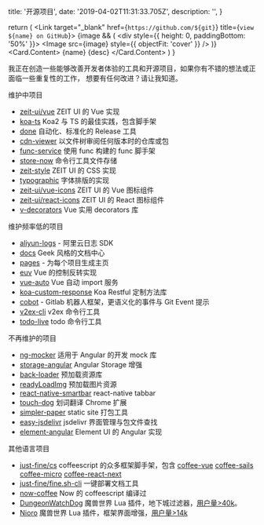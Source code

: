
  title: '开源项目',
  date: '2019-04-02T11:31:33.705Z',
  description: '',
}

  return (
    <Grid xs={20} sm={10} md={8}>
      <Link target="_blank" href={`https://github.com/${git}`} title={`view ${name} on GitHub`}>
        <Card shadow>
          {image && (
            <div style={{ height: 0, paddingBottom: '50%' }}>
              <Image src={image} style={{ objectFit: 'cover' }} />
            </div>
          )}
          <Card.Content>
            <Text h3>{name}</Text>
            <Text span>{desc}</Text>
          </Card.Content>
        </Card>
      </Link>
    </Grid>
  )
}

我正在创造一些能够改善开发者体验的工具和开源项目，如果你有不错的想法或正面临一些重复性的工作，
想要有任何改进？<Link rel="nofollow" color target="_blank" href="mailto:unix.bio@gmail.com">请让我知道</Link>。

<Spacer y={1.5} />
<Grid.Container gap={2} justify="center">
  <Item
    name="Zeit UI React"
    git="zeit-ui/react"
    desc="极简风格的 React 组件库。"
    image="https://user-images.githubusercontent.com/11304944/76085431-fd036480-5fec-11ea-8412-9e581425344a.png"
  />
  <Item
    name="backset"
    git="unix/backset"
    desc="高体验、高性能数据流管理工具。"
    image="https://repository-images.githubusercontent.com/269178398/eee2d580-a627-11ea-8a09-e2ec16515b53"
  />
  <Item
    name="func"
    git="unix/func"
    desc="现代化的，IoC 范式命令行框架。"
    image="https://repository-images.githubusercontent.com/191786216/b4ae9d00-8fac-11e9-95ac-ed4241bfe314"
  />
  <Item
    name="unix.bio"
    git="unix/unix.bio"
    desc="开源的服务端渲染个人博客。"
    image="https://repository-images.githubusercontent.com/245429351/7a54a280-88d5-11ea-96ae-6a2dfaf25b1b"
  />
  <Item
    name="want"
    git="unix/want"
    desc="以不下载的方式在线运行命令，无负担运维。"
    image="https://repository-images.githubusercontent.com/180941196/b2568a00-af03-11ea-8e25-f3cf612ebb84"
  />
  <Item
    name="views.show"
    git="unix/views-show"
    desc="无服务器的浏览量统计服务。"
    image="https://repository-images.githubusercontent.com/246850433/65bf7e80-af04-11ea-90f6-2719f264cad4"
  />
</Grid.Container>
<Spacer y={3} />
<Dot type="success">维护中项目</Dot>
<Spacer y={0.5} />

- [zeit-ui/vue](https://github.com/zeit-ui/vue) ZEIT UI 的 Vue 实现
- [koa-ts](https://github.com/unix/koa-ts) Koa2 与 TS 的最佳实践，包含脚手架
- [done](https://github.com/unix/done) 自动化、标准化的 Release 工具
- [cdn-viewer](https://github.com/unix/cdn-viewer) 以文件树审阅任何版本时的仓库或包
- [func-service](https://github.com/unix/func-service) 使用 func 构建的 func 脚手架
- [store-now](https://github.com/unix/store-now) 命令行工具文件存储
- [zeit-style](https://github.com/zeit-ui/zeit-style) ZEIT UI 的 CSS 实现
- [typographic](https://github.com/zeit-ui/typographic) 字体排版的实现
- [zeit-ui/vue-icons](https://github.com/zeit-ui/vue-icons) ZEIT UI 的 Vue 图标组件
- [zeit-ui/react-icons](https://github.com/zeit-ui/react-icons) ZEIT UI 的 React 图标组件
- [v-decorators](https://github.com/unix/v-decorators) Vue 实用 decorators 库

<Spacer y={3} />
<Dot type="warning">维护频率低的项目</Dot>
<Spacer y={0.5} />

- [aliyun-logs](https://github.com/unix/aliyun-logs) - 阿里云日志 SDK
- [docs](https://github.com/unix/docs) Geek 风格的文档中心
- [pages](https://github.com/unix/pages) - 为每个项目生成主页
- [euv](https://github.com/DhyanaChina/euv) Vue 的控制反转实现
- [vue-auto](https://github.com/unix/vue-auto) Vue 自动 import 服务
- [koa-custom-response](https://github.com/unix/koa-custom-response) Koa Restful 定制方法库
- [cobot](https://github.com/unix/cobot) - Gitlab 机器人框架，更语义化的事件与 Git Event 提示
- [v2ex-cli](https://github.com/unix/v2ex-cli) v2ex 命令行工具
- [todo-live](https://github.com/unix/todo-live) todo 命令行工具

<Spacer y={3} />
<Dot type="error">不再维护的项目</Dot>
<Spacer y={0.5} />

- [ng-mocker](https://github.com/DhyanaChina/ng-mocker) 适用于 Angular 的开发 mock 库
- [storage-angular](https://github.com/DhyanaChina/storage-angular) Angular Storage 增强
- [back-loader](https://github.com/unix/back-loader) 预加载资源库
- [readyLoadImg](https://github.com/unix/readyLoadImg) 预加载图片资源
- [react-native-smartbar](https://github.com/unix/react-native-smartbar) react-native tabbar
- [touch-dog](https://github.com/unix/touch-dog) 划词翻译 Chrome 扩展
- [simpler-paper](https://github.com/unix/simpler-paper) static site 打包工具
- [easy-jsdelivr](https://github.com/unix/easy-jsdelivr) jsdelivr 界面管理与包文件查找
- [element-angular](https://github.com/ElemeFE/element-angular) Element UI 的 Angular 实现

<Spacer y={3} />
<Dot type="warning">其他语言项目</Dot>
<Spacer y={0.5} />

- [just-fine/cs](https://github.com/just-fine/cs) coffeescript 的众多框架脚手架，包含 [coffee-vue](https://github.com/just-fine/vue-coffee)
  [coffee-sails](https://github.com/just-fine/sails-coffee) [coffee-micro](https://github.com/just-fine/micro-coffee) [coffee-react-next](https://github.com/just-fine/next-coffee)
- [just-fine/fine.sh-cli](https://github.com/just-fine/fine.sh-cli) 一键部署文档工具
- [now-coffee](https://github.com/unix/now-coffee) Now 的 coffeescript 编译过
- [DungeonWatchDog](https://github.com/unix/DungeonWatchDog) 魔兽世界 Lua 插件，地下城过滤器，[用户量>40k](https://www.curseforge.com/wow/addons/dungeonwatchdog)。
- [Nioro](https://github.com/unix/Nioro) 魔兽世界 Lua 插件，框架界面增强，[用户量>14k](https://www.curseforge.com/wow/addons/Nioro)


